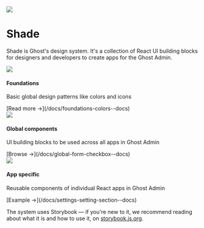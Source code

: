 
<Meta title="Welcome" />

<div className="sb-doc">

<img src={WelcomeImage} className='main-image' />

# Shade

Shade is Ghost's design system. It's a collection of React UI building blocks for designers and developers to create apps for the Ghost Admin.

<section className="main-structure-container">
    <div>
        <img src={CircleMenu} className="icon green" />
        <h4>Foundations</h4>
        <p>Basic global design patterns like colors and icons</p>
        [Read more &rarr;](/docs/foundations-colors--docs)
    </div>
    <div>
        <img src={BlocksIcon} className="icon purple" />
        <h4>Global components</h4>
        <p>UI building blocks to be used across all apps in Ghost Admin</p>
        [Browse &rarr;](/docs/global-form-checkbox--docs)
    </div>
    <div>
        <img src={AppsIcon} className="icon pink" />
        <h4>App specific</h4>
        <p>Reusable components of individual React apps in Ghost Admin</p>
        [Example &rarr;](/docs/settings-setting-section--docs)
    </div>
</section>

The system uses Storybook — if you're new to it, we recommend reading about what it is and how to use it, on [storybook.js.org](https://storybook.js.org).

<br/><br/>


</div>
